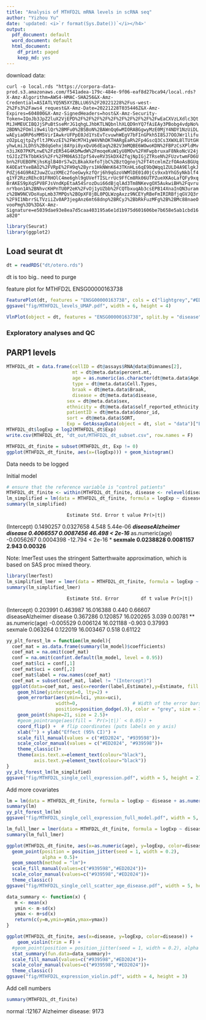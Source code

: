 ```yaml
---
title: "Analysis of MTHFD2L mRNA levels in scRNA seq"
author: "Yizhou Yu"
date: 'updated: <i>`r format(Sys.Date())`</i></h4>'
output:
  pdf_document: default
  word_document: default
  html_document:
    df_print: paged
    keep_md: yes
---
```

download data: 

`curl -o local.rds "https://corpora-data-prod.s3.amazonaws.com/f541adea-179c-484e-9f06-eaf8d27bca94/local.rds?X-Amz-Algorithm=AWS4-HMAC-SHA256&X-Amz-Credential=ASIATLYQ5N5XYZBLLU6S%2F20221228%2Fus-west-2%2Fs3%2Faws4_request&X-Amz-Date=20221228T035446Z&X-Amz-Expires=604800&X-Amz-SignedHeaders=host&X-Amz-Security-Token=IQoJb3JpZ2luX2VjEPD%2F%2F%2F%2F%2F%2F%2F%2F%2F%2FwEaCXVzLXdlc3QtMiJHMEUCIBQJjSPuBtSseMrJG1qhgLJhbKTLNQbnlhXLQD9nYQ7fAiEAy3PBobg4vdpNo%2BDN%2FOmli9w4ilQr%2BMFu0%2BSBoN%2BAWnQq6wMIORABGgwyMzE0MjY4NDY1NzUiDLwAEyiaORP6sMM5VirIAwkrUFPpE0Jd1YsEvTcvuwhWEgV7bFInGPkh5I8SJ7OOJWr1lifuzO2pLqjtpZyfltJPKvzEI%2FWcM7H1yW4VNhDKTHARgEaR%2Fp4GscQ3Cs3XWXL8lTUtGHyhwLmiJLDhS%2BdqGehxj8AYpi8yxQvU6dEaq%2B2V3mMQBE6WOwoKDN%2FBPzCsXPldMvn3iJK07PKPLnwE%2FzER54G4KbMwdW%2FmoqeKuW1yU8MOv%2FHFwpbruxaF8NkoNcV24jtGJIzZTkTbbKkS%2Fr%2FM06AS3IpfS4veRV3SkDX4ZfqjNpIGjZTRseN%2FUzvtwmFD6Ubn%2FUEBOPKjhsKglB40rS7w2LBkakXefoTjbC%2BztQgnoj%2FT4tcmlmZzfOAoAsBGUqK4OEatYxeBAO2%2FVRpE%2FH9q%2Byrs1HkNWnK643TKnHLs6qE9bQWqq1ZULD4A9ElgkJPdZj64G9R4ZJuwZCuzXMEc2foeGwykzfQrj6h9qGzoVWMlDE01d0jCs9xxbYhG5yNkblf4q1YF2RzzREhc01FRHOlC4me6ghl9gUVefTISLrrUc9FfCm8Rk06UTPZueXKAoLafQFy9xqBrAKES9pXqSPV8FJsVndKpEtaA54SrozDui66dBjqlAd3Tm8NKevgOX5AukwiBH%2FqvrunrYbon1A%2BNhvcKHPnTU0P2eK%2FvOj1yUZbb%2FCQTbxuqAb3csEPB14XnaInQN3uramz%2BW9NCVDoXupLmb37MPQs%2BOpXF8jBL0PQLWzgAxzz9NCEYyRBeFmIRIRBfjqGVJQ3r%2F9I1NbrrSLTVziiZv0AP3jegAnz6mt68dnp%2BRCyJ%2BbRkFuzMFg%2B%2BMc88naeOvooPmg%3D%3D&X-Amz-Signature=e5039dae93e8ea7d5caa403195a6e1d1b975d601606be7b658e5ab1cbd16a820"`


```r
library(Seurat)
library(ggplot2)
```

## Load seurat dt

```r
dt = readRDS("dt/otero.rds")
```

dt is too big.. need to purge 

feature plot for MTHFD2L ENSG00000163738

```r
FeaturePlot(dt, features = "ENSG00000163738", cols = c("lightgrey","#ED2024")) 
ggsave("fig/MTHFD2L_levels_UMAP.pdf", width = 6, height = 4)
```

```r
VlnPlot(object = dt, features = "ENSG00000163738", split.by = "disease")
```

### Exploratory analyses and QC 


## PARP1 levels

```r
MTHFD2L_dt = data.frame(cellID = dt@assays$RNA@data@Dimnames[2],
                        mt = dt@meta.data$percent.mt,
                        age = as.numeric(as.character(dt@meta.data$Age)),
                        type = dt@meta.data$Cell.Types,
                        braak = dt@meta.data$Braak,
                        disease = dt@meta.data$disease,
                      sex = dt@meta.data$sex,
                      ethnicity = dt@meta.data$self_reported_ethnicity,
                      patientID = dt@meta.data$donor_id,
                      sort = dt@meta.data$SORT,
                      Exp = GetAssayData(object = dt, slot = "data")["ENSG00000163738",])
MTHFD2L_dt$logExp = log2(MTHFD2L_dt$Exp)
write.csv(MTHFD2L_dt, "dt_out/MTHFD2L_dt_subset.csv", row.names = F)
```

```r
MTHFD2L_dt_finite = subset(MTHFD2L_dt, Exp != 0)
ggplot(MTHFD2L_dt_finite, aes(x=(logExp))) + geom_histogram()
```

Data needs to be logged 

Initial model
```r
# ensure that the reference variable is "control patients" 
MTHFD2L_dt_finite <- within(MTHFD2L_dt_finite, disease <- relevel(disease, ref = 2))
lm_simplified = lm(data = MTHFD2L_dt_finite, formula = logExp ~ disease + as.numeric(age) + sex)
summary(lm_simplified)
```

                          Estimate Std. Error t value Pr(>|t|)    
(Intercept)               0.1490257  0.0327658   4.548 5.44e-06 ***
diseaseAlzheimer disease  0.4066557  0.0087456  46.498  < 2e-16 ***
as.numeric(age)          -0.0056267  0.0004398 -12.794  < 2e-16 ***
sexmale                   0.0238828  0.0081157   2.943  0.00326 ** 

Note: lmerTest uses the stringent Satterthwaite approximation, which is based on SAS proc mixed theory.

```r
library(lmerTest)
lm_simplified_lmer = lmer(data = MTHFD2L_dt_finite, formula = logExp ~ disease + as.numeric(age) + sex+ (1 | patientID), REML = F)
summary(lm_simplified_lmer)

```

                          Estimate Std. Error        df t value Pr(>|t|)   
(Intercept)               0.203991   0.463987 16.016388   0.440  0.66607   
diseaseAlzheimer disease  0.367286   0.120857 16.020265   3.039  0.00781 **
as.numeric(age)          -0.005529   0.006124 16.021188  -0.903  0.37993   
sexmale                   0.063264   0.122019 16.003467   0.518  0.61122   

```r
yy_plt_forest_lm = function(lm_model){
  coef_mat = as.data.frame(summary(lm_model)$coefficients)
  coef_mat = na.omit(coef_mat)
  conf = na.omit(confint.default(lm_model, level = 0.95))
  coef_mat$lci = conf[,1]
  coef_mat$uci = conf[,2]
  coef_mat$label = row.names(coef_mat)
  coef_mat = subset(coef_mat, label != "(Intercept)")
  ggplot(data=coef_mat, aes(x=reorder(label,Estimate),y=Estimate, fill = `Pr(>|t|)` < 0.05, color = `Pr(>|t|)` < 0.05)) +
    geom_hline(yintercept=0, lty=2) +  
    geom_errorbar(aes(ymin=lci, ymax=uci),
                  width=0,                    # Width of the error bars
                  position=position_dodge(.9), color = "grey", size = 1.5) +
    geom_point(shape=21, size = 2.5)+
    #geom_pointrange(aes(fill = `Pr(>|t|)` < 0.05)) +
    coord_flip() +  # flip coordinates (puts labels on y axis)
    xlab("") + ylab("Effect (95% CI)") +
    scale_fill_manual(values = c("#ED2024", "#939598"))+
    scale_color_manual(values = c("#ED2024", "#939598"))+
    theme_classic()+
    theme(axis.text.x=element_text(colour="black"),
          axis.text.y=element_text(colour="black"))
}
yy_plt_forest_lm(lm_simplified)
ggsave("fig/MTHFD2L_single_cell_expression.pdf", width = 5, height = 2)
```


Add more covariates
```r
lm = lm(data = MTHFD2L_dt_finite, formula = logExp ~ disease + as.numeric(age) + mt + type + braak + sex + ethnicity)
summary(lm)
yy_plt_forest_lm(lm)
ggsave("fig/MTHFD2L_single_cell_expression_full_model.pdf", width = 5, height = 3)
```

```r
lm_full_lmer = lmer(data = MTHFD2L_dt_finite, formula = logExp ~ disease + as.numeric(age) + mt + type + braak + sex + ethnicity+ (1 | patientID), REML = F)
summary(lm_full_lmer)
```

```r
ggplot(MTHFD2L_dt_finite, aes(x=as.numeric(age), y=logExp, color=disease, fill = disease)) +
  geom_point(position = position_jitter(seed = 1, width = 0.2),
             alpha = 0.5)+
  geom_smooth(method = "lm")+
  scale_fill_manual(values=c("#939598","#ED2024"))+
  scale_color_manual(values=c("#939598","#ED2024"))+
  theme_classic()
ggsave("fig/MTHFD2L_single_cell_scatter_age_disease.pdf", width = 5, height = 3)
```

```r
data_summary <- function(x) {
   m <- mean(x)
   ymin <- m-sd(x)
   ymax <- m+sd(x)
   return(c(y=m,ymin=ymin,ymax=ymax))
}

ggplot(MTHFD2L_dt_finite, aes(x=disease, y=logExp, color=disease)) +
    geom_violin(trim = F) + 
  #geom_point(position = position_jitter(seed = 1, width = 0.2), alpha = 0.5)+
  stat_summary(fun.data=data_summary)+
  scale_fill_manual(values=c("#939598","#ED2024"))+
  scale_color_manual(values=c("#939598","#ED2024"))+
  theme_classic()
ggsave("fig/MTHFD2L_expression_violin.pdf", width = 4, height = 3)
```

Add cell numbers

```r
summary(MTHFD2L_dt_finite)
```
normal           :12167
Alzheimer disease: 9173



